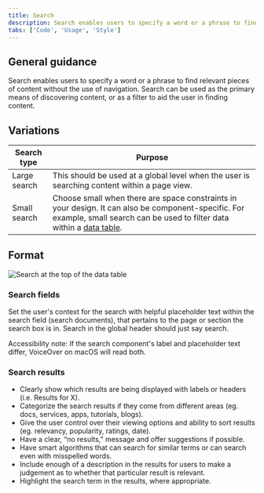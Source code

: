 ```yaml
---
title: Search
description: Search enables users to specify a word or a phrase to find relevant pieces of content without the use of navigation.
tabs: ['Code', 'Usage', 'Style']
---
```


## General guidance

Search enables users to specify a word or a phrase to find relevant pieces of content without the use of navigation. Search can be used as the primary means of discovering content, or as a filter to aid the user in finding content.

## Variations

| Search type  | Purpose                                                                                                                                                                                              |
| ------------ | ---------------------------------------------------------------------------------------------------------------------------------------------------------------------------------------------------- |
| Large search | This should be used at a global level when the user is searching content within a page view.                                                                                                         |
| Small search | Choose small when there are space constraints in your design. It can also be component-specific. For example, small search can be used to filter data within a [data table](/components/data-table). |

## Format

<Row>
<Column colLg={8}>

![Search at the top of the data table](images/search-usage-1.png)

</Column>
</Row>

### Search fields

Set the user's context for the search with helpful placeholder text within the search field (search documents), that pertains to the page or section the search box is in. Search in the global header should just say search.

Accessibility note: If the search component's label and placeholder text differ, VoiceOver on macOS will read both.

### Search results

- Clearly show which results are being displayed with labels or headers (i.e. Results for X).
- Categorize the search results if they come from different areas (eg. docs, services, apps, tutorials, blogs).
- Give the user control over their viewing options and ability to sort results (eg. relevancy, popularity, ratings, date).
- Have a clear, “no results,” message and offer suggestions if possible.
- Have smart algorithms that can search for similar terms or can search even with misspelled words.
- Include enough of a description in the results for users to make a judgement as to whether that particular result is relevant.
- Highlight the search term in the results, where appropriate.
